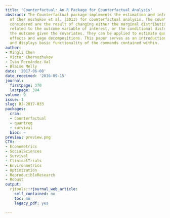 ```yaml
---
title: 'Counterfactual: An R Package for Counterfactual Analysis'
abstract: The Counterfactual package implements the estimation and inference methods
  of Cher nozhukov et al. (2013) for counterfactual analysis. The counterfactual distributions
  considered are the result of changing either the marginal distribution of covariates
  related to the outcome variable of interest, or the conditional distribution of
  the outcome given the covariates. They can be applied to estimate quantile treatment
  effects and wage decompositions. This paper serves as an introduction to the package
  and displays basic functionality of the commands contained within.
author:
- Mingli Chen
- Victor Chernozhukov
- Iván Fernández-Val
- Blaise Melly
date: '2017-06-08'
date_received: '2016-09-15'
journal:
  firstpage: 370
  lastpage: 384
volume: 9
issue: 1
slug: RJ-2017-033
packages:
  cran:
  - Counterfactual
  - quantreg
  - survival
  bioc: ~
preview: preview.png
CTV:
- Econometrics
- SocialSciences
- Survival
- ClinicalTrials
- Environmetrics
- Optimization
- ReproducibleResearch
- Robust
output:
  rjtools::rjournal_web_article:
    self_contained: no
    toc: no
    legacy_pdf: yes

---
```

